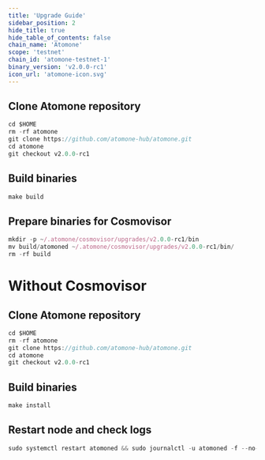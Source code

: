 ```yaml
---
title: 'Upgrade Guide'
sidebar_position: 2
hide_title: true
hide_table_of_contents: false
chain_name: 'Atomone'
scope: 'testnet'
chain_id: 'atomone-testnet-1'
binary_version: 'v2.0.0-rc1'
icon_url: 'atomone-icon.svg'
---
```



<PageTitle
  iconUrl="img/atomone-icon.svg"
  title="Atomone Upgrade Guide"
  chainId="atomone-testnet-1"
  version="v2.0.0-rc1"
/>

## Clone Atomone repository

```js
cd $HOME
rm -rf atomone
git clone https://github.com/atomone-hub/atomone.git
cd atomone
git checkout v2.0.0-rc1
```

## Build binaries

```js
make build
```

## Prepare binaries for Cosmovisor

```js
mkdir -p ~/.atomone/cosmovisor/upgrades/v2.0.0-rc1/bin
mv build/atomoned ~/.atomone/cosmovisor/upgrades/v2.0.0-rc1/bin/
rm -rf build
```

# Without Cosmovisor

## Clone Atomone repository

```js
cd $HOME
rm -rf atomone
git clone https://github.com/atomone-hub/atomone.git
cd atomone
git checkout v2.0.0-rc1
```

## Build binaries

```js
make install
```

## Restart node and check logs

```js
sudo systemctl restart atomoned && sudo journalctl -u atomoned -f --no-hostname -o cat
```
